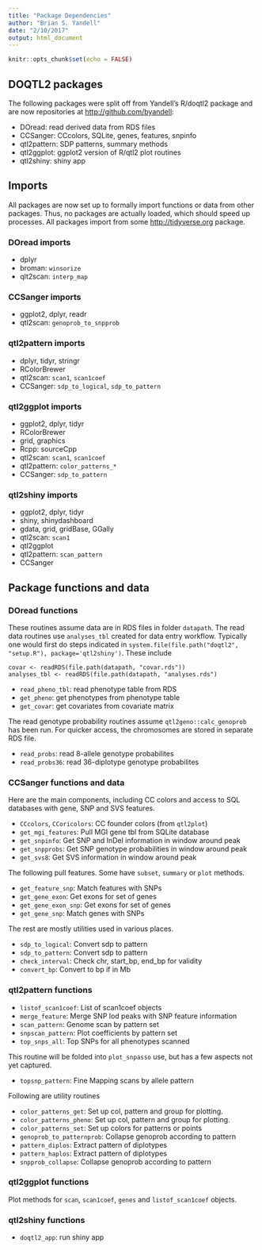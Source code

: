 ```yaml
---
title: "Package Dependencies"
author: "Brian S. Yandell"
date: "2/10/2017"
output: html_document
---
```


```r
knitr::opts_chunk$set(echo = FALSE)
```

## DOQTL2 packages

The following packages were split off from Yandell's R/doqtl2 package and are now repositories at <http://github.com/byandell>:

- DOread: read derived data from RDS files
- CCSanger: CCcolors, SQLite, genes, features, snpinfo
- qtl2pattern: SDP patterns, summary methods
- qtl2ggplot: ggplot2 version of R/qtl2 plot routines
- qtl2shiny: shiny app

## Imports

All packages are now set up to formally import functions or data from other packages. Thus, no packages are actually loaded, which should speed up processes. All packages import from some <http://tidyverse.org> package.

### DOread imports

- dplyr
- broman:   `winsorize`
- qlt2scan: `interp_map`

### CCSanger imports

- ggplot2, dplyr, readr
- qtl2scan: `genoprob_to_snpprob`

### qtl2pattern imports

- dplyr, tidyr, stringr
- RColorBrewer
- qtl2scan: `scan1`, `scan1coef`
- CCSanger: `sdp_to_logical`, `sdp_to_pattern`

### qtl2ggplot imports

- ggplot2, dplyr, tidyr
- RColorBrewer
- grid, graphics
- Rcpp: sourceCpp
- qtl2scan: `scan1`, `scan1coef`
- qtl2pattern: `color_patterns_*`
- CCSanger: `sdp_to_pattern`

### qtl2shiny imports

- ggplot2, dplyr, tidyr
- shiny, shinydashboard
- gdata, grid, gridBase, GGally
- qtl2scan: `scan1`
- qtl2ggplot
- qtl2pattern: `scan_pattern`
- CCSanger

## Package functions and data

### DOread functions

These routines assume data are in RDS files in folder `datapath`.
The read data routines use `analyses_tbl` created for data entry workflow.
Typically one would first do steps indicated in 
`system.file(file.path("doqtl2", "setup.R"), package='qtl2shiny')`.
These include

```
covar <- readRDS(file.path(datapath, "covar.rds"))
analyses_tbl <- readRDS(file.path(datapath, "analyses.rds")
```

- `read_pheno_tbl`: read phenotype table from RDS
- `get_pheno`: get phenotypes from phenotype table
- `get_covar`: get covariates from covariate matrix

The read genotype probability routines assume `qtl2geno::calc_genoprob` has been run.
For quicker access, the chromosomes are stored in separate RDS file.

- `read_probs`: read 8-allele genotype probabilites
- `read_probs36`: read 36-diplotype genotype probabilites

### CCSanger functions and data

Here are the main components, including CC colors and access to SQL databases with gene, SNP and SVS features.

- `CCcolors`, `CCoricolors`: CC founder colors (from `qtl2plot`)
- `get_mgi_features`: Pull MGI gene tbl from SQLite database
- `get_snpinfo`: Get SNP and InDel information in window around peak
- `get_snpprobs`:	Get SNP genotype probabilities in window around peak
- `get_svs8`:	Get SVS information in window around peak

The following pull features. Some have `subset`, `summary` or `plot` methods.

- `get_feature_snp`:	Match features with SNPs
- `get_gene_exon`:	Get exons for set of genes
- `get_gene_exon_snp`:	Get exons for set of genes
- `get_gene_snp`:	Match genes with SNPs

The rest are mostly utilities used in various places. 

- `sdp_to_logical`:	Convert sdp to pattern
- `sdp_to_pattern`:	Convert sdp to pattern
- `check_interval`:	Check chr, start_bp, end_bp for validity
- `convert_bp`:	Convert to bp if in Mb

### qtl2pattern functions

- `listof_scan1coef`:	List of scan1coef objects
- `merge_feature`:	Merge SNP lod peaks with SNP feature information
- `scan_pattern`:	Genome scan by pattern set
- `snpscan_pattern`:	Plot coefficients by pattern set
- `top_snps_all`:	Top SNPs for all phenotypes scanned

This routine will be folded into `plot_snpasso` use, but has a few aspects not yet captured.

- `topsnp_pattern`:	Fine Mapping scans by allele pattern

Following are utility routines

- `color_patterns_get`:	Set up col, pattern and group for plotting.
- `color_patterns_pheno`:	Set up col, pattern and group for plotting.
- `color_patterns_set`:	Set up colors for patterns or points
- `genoprob_to_patternprob`:	Collapse genoprob according to pattern
- `pattern_diplos`:	Extract pattern of diplotypes
- `pattern_haplos`:	Extract pattern of diplotypes
- `snpprob_collapse`:	Collapse genoprob according to pattern

### qtl2ggplot functions

Plot methods for `scan`, `scan1coef`, `genes` and `listof_scan1coef` objects.

### qtl2shiny functions

- `doqtl2_app`: run shiny app
